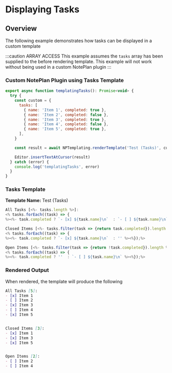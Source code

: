 
# Displaying Tasks

## Overview
The following example demonstrates how tasks can be displayed in a custom template

:::caution ARRAY ACCESS
This example assumes the `tasks` array has been supplied to the before rendering template.  This example will not work without being used in a custom NotePlan plugin
:::

### Custom NotePlan Plugin using Tasks Template

```javascript
export async function templatingTasks(): Promise<void> {
  try {
    const custom = {
      tasks: [
        { name: 'Item 1', completed: true },
        { name: 'Item 2', completed: false },
        { name: 'Item 3', completed: true },
        { name: 'Item 4', completed: false },
        { name: 'Item 5', completed: true },
      ],
    }

    const result = await NPTemplating.renderTemplate('Test (Tasks)', custom)

    Editor.insertTextAtCursor(result)
  } catch (error) {
    console.log('templatingTasks', error)
  }
}
```

### Tasks Template
**Template Name:** Test (Tasks)

```javascript
All Tasks [<%- tasks.length %>]:
<% tasks.forEach((task) => {
%><%- task.completed ? `- [x] ${task.name}\n`  : `- [ ] ${task.name}\n` %><%});%>

Closed Items [<%- tasks.filter(task => {return task.completed}).length %>]:
<% tasks.forEach((task) => {
%><%- task.completed ? `- [x] ${task.name}\n`  : '' %><%});%>

Open Items [<%- tasks.filter(task => {return !task.completed}).length %>]:
<% tasks.forEach((task) => {
%><%- task.completed ? ''  : `- [ ] ${task.name}\n` %><%});%>
```

### Rendered Output
When rendered, the template will produce the following

```markdown
All Tasks [5]:
- [x] Item 1
- [ ] Item 2
- [x] Item 3
- [ ] Item 4
- [x] Item 5


Closed Items [3]:
- [x] Item 1
- [x] Item 3
- [x] Item 5


Open Items [2]:
- [ ] Item 2
- [ ] Item 4
```
